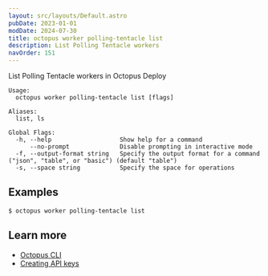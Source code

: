 ```yaml
---
layout: src/layouts/Default.astro
pubDate: 2023-01-01
modDate: 2024-07-30
title: octopus worker polling-tentacle list
description: List Polling Tentacle workers
navOrder: 151
---
```


List Polling Tentacle workers in Octopus Deploy

```
Usage:
  octopus worker polling-tentacle list [flags]

Aliases:
  list, ls

Global Flags:
  -h, --help                   Show help for a command
      --no-prompt              Disable prompting in interactive mode
  -f, --output-format string   Specify the output format for a command ("json", "table", or "basic") (default "table")
  -s, --space string           Specify the space for operations

```

## Examples

<SamplesInstance />

```
$ octopus worker polling-tentacle list

```

## Learn more

- [Octopus CLI](/docs/octopus-rest-api/cli)
- [Creating API keys](/docs/octopus-rest-api/how-to-create-an-api-key)